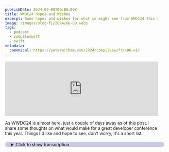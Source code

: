 ```yaml
---
publishDate: 2024-06-08T00:00:00Z
title: WWDC24 Hopes and Wishes
excerpt: Some hopes and wishes for what we might see from WWDC24 this year.
image: /images/blog-fi/2024/06-08.webp
tags:
  - podcast
  - compileswift
  - swift
metadata:
  canonical: https://peterwitham.com/2024/compileswift/s06-e17
---
```


<iframe width="100%" height="180" frameborder="no" scrolling="no" seamless="" src="https://share.transistor.fm/e/8ca18be9"></iframe>

<Player/>

As WWDC24 is almost here, just a couple of days away as of this post. I share some thoughts on what would make for a great developer conference this year. Things I'd like and hope to see, don't worry, it's a short list.

<details>
  <summary
    style="
     margin-top: 20px;
     margin-bottom: 80px;
     padding-left: 20px;
     border-radius: 10px;
     border-width: 1px;
     border-color: rgb(255,255,255,0.2);
     width: 100%;
     background-color: rgb(0, 0, 128, 0.2);
"
  >Click to show transcription</summary>

 #### Transcription
<cite>Peter:</cite>
<time>00:02</time>
<cite>Peter:</cite>
<time>00:02</time>
<p>What's up, everybody? Welcome to a bonus episode of the Compile Swift Podcast. We are but a couple of days away now from dub dub dc 24, and some folks asked me what do I think we're gonna see this year, what would I like to see, and so on. And I thought, okay, I'm not gonna make predictions, but I'll make safe bets. And so this is a quick bonus episode to put in some of my thoughts on what we might see and perhaps more what I'd like to see, but why I think we should see them.</p>
<cite>Peter:</cite>
<time>00:31</time>
<p>And so let's dive in. So we're gonna see major revisions of all the operating systems of course. That's a given every year. But there's 2 crucial ones this year, I think. You know, naturally, I think vision OS is gonna go to version 2.</p>
<cite>Peter:</cite>
<time>00:45</time>
<p>That is very important for Apple. Now, I say for Apple and I'll I'll talk about that in a second why I put it that way. But, you know, they need to keep that platform moving forward. It's a brand new platform. Right?</p>
<cite>Peter:</cite>
<time>00:58</time>
<p>It's a v one o right now, and they need to get the second version out to bring in, hopefully, some of the features that, you know, users want and some of the features they want for developers to take into consideration and building apps. And also to keep that platform moving forward and to hopefully open up some of the closed APIs that are there right now. Hopefully, Apple learned enough data last year to know what they feel might be safe to work with or what users want to see, especially developers, I should say. But let's talk about that aspect of it. On that particular platform, VisionOS, Apple needs developers more than they ever did before, I think, for a long time, I would say, at least, on their platforms.</p>
<cite>Peter:</cite>
<time>01:43</time>
<p>Because it is the apps that are gonna make vision OS and the headset a success or not. Let let's be honest. Right? That's what it comes down to. And right now, as I've said in previous episodes, Apple needs to win back some love from developers.</p>
<cite>Peter:</cite>
<time>02:01</time>
<p>I think developers have been hit hard, especially the past couple of years. Not necessarily Apple's fault, but there's been a lot of things we've had to deal with that have been a major pain in the butt. EU and all those kind of things. I think that Apple more than ever needs to try and do something to win back some of that love, support and maybe, dare I say, trust in Apple's platforms and to build for them. Vision OS, not gonna go anywhere without third party apps is my prediction there.</p>
<cite>Peter:</cite>
<time>02:29</time>
<p>I don't think we'll see new hardware, by the way, on that. I think it's way too early on those. Moving on. The other super crucial platform this year, iPad OS. Yes.</p>
<cite>Peter:</cite>
<time>02:39</time>
<p>Okay. Every year we all say about how we want this. We'd like it to be more like that or not like this or so on and so on. But I think for whatever reason, because the iPad's got the best chip right now, and and I get that. It'd been a long time, over a year, since the iPad hardware had been revisioned.</p>
<cite>Peter:</cite>
<time>02:59</time>
<p>But right now, the iPad has the most impressive chip, dare I say, at a statistics level, at a data level and this is their opportunity to take advantage of that before all the other hardware gets it next year. Right? Now, by that I mean, myself and so many other people. Oh, I'll wait till the M5 chip before I renew my Mac for example. So the iPad is in a position to shine more this year.</p>
<cite>Peter:</cite>
<time>03:27</time>
<p>But as I've always said, and and I'm not the lone voice on this, it's the iPad OS itself that causes the iPad to to sit where it's sitting and be held back in some ways. I it what's the point in having this massively powerful chip and still being capped in the ways that you can use the device and the interfaces and the improved, but still questionable multitasking, all these things. So I'm hoping that iPad really needs to shine this year on iPad OS. And also, because I have been using my iPad significantly less for many of these reasons. And so, it's almost like convince me why my m one iPad needs to be upgraded.</p>
<cite>Peter:</cite>
<time>04:13</time>
<p>And I think that there's a fair few people looking at it the same way. I got an M1 iPad. What's the reasoning for me changing? The hardware is plenty powerful. The OS is causing some grief on a daily driver depending on what you use it for.</p>
<cite>Peter:</cite>
<time>04:28</time>
<p>So those are the 2 OSes that I think are crucial this year. The rest, yeah, we'll see revisions. Great. Nothing new there. They're all very mature plat forms at this point.</p>
<cite>Peter:</cite>
<time>04:37</time>
<p>Moving on. Let's talk about the the elephant in the room, Xcode. Right? Of course, we'll see a new major version that will always come with major controversy, if you pardon the pun. But I did intentionally put it there because it'll be fix some, break some.</p>
<cite>Peter:</cite>
<time>04:51</time>
<p>Right? But something that I think I'd like to see this year is those plugins, those extensions being opened up a bit more. I feel there is plenty of opportunity there again for 3rd party developers. But also to solve some of the things that bug people about Xcode. Right?</p>
<cite>Peter:</cite>
<time>05:10</time>
<p>By way of plugins. You don't have to open up the whole system. Just take it beyond the text editor that it is now as far as availability for plugins. Of course, along with that, AI. Right?</p>
<cite>Peter:</cite>
<time>05:22</time>
<p>I am certain. Are we gonna see AI in in all the platforms, OSes, and probably embrace awful Siri even more? But I don't know how that's gonna look on the platforms, and I'll be honest, I'm I don't know that I'd be able to care. But I do care for the use of AI tools in developers world. Right?</p>
<cite>Peter:</cite>
<time>05:43</time>
<p>So I would love to see AI embraced in Xcode. There is lots of things it could do. Right? Very easily. Reformatting our code, suggesting better ways of doing our code by analyzing it beyond what we get already from the swift passing and everything else, which is fine.</p>
<cite>Peter:</cite>
<time>06:02</time>
<p>But it can definitely go to the next level with AI and say, hey, we think there's a better way for you to do this code or why don't I write that code for you? Those kind of things. I'd love to see some of that in Xcode. Maybe maybe even writing tests. If we could have AI make up basic tests for us based on our code that we can then expand upon, I think that would go a long way to having people embrace more testing and and keeping those tests up to date.</p>
<cite>Peter:</cite>
<time>06:31</time>
<p>Again, AI to analyze my out of date test and tell me what makes can make it better. There's plenty of opportunities. I I would call it safe opportunity there as well. We know that this can be done on the machine and it should be. All of Apple's platforms are more than powerful enough that we know that they can do this on platform, stay within the device, be it an iPhone, a Mac, whatever.</p>
<cite>Peter:</cite>
<time>06:53</time>
<p>And that's one of Apple's strong points, keeping it on the device from a security perspective. So let's see more of that, I think, from the to help the developers out. Beyond that, I'm I'm pretty happy with Xcode. Xcode. Of course, I'd like to see the preview system working better.</p>
<cite>Peter:</cite>
<time>07:06</time>
<p>I'm sure we'll see tweaks across the board on all of these things. But the mythical Xcode on iPad, no. Even though I say every year, wouldn't that be great? Integrate it with Xcode Cloud, but I don't think we'll see it. And, I don't think it matters at this point, even though, ironically, again, the hardware itself on the iPad is more than powerful enough to to deal with it.</p>
<cite>Peter:</cite>
<time>07:28</time>
<p>I think until I can plug my iPad into an external screen and have a desktop or even just the iPad screen appear on that external screen, but at a decent resolution. Meaning, don't just mirror my iPad. Let me plug it in and that external screen becomes whatever an extension like the Mac and extended desktop at true resolution. Until you get that, I'm not really interested in doing Xcode on it. I gotta be honest.</p>
<cite>Peter:</cite>
<time>07:58</time>
<p>Because it it would take up such an amount of space that on the screen, you, you know, really wouldn't get to write code other than flicking between panels a lot of the time. That's some basic thoughts there from me just in this quick episode. I I do want to point out that I am there are some, of course, like so many podcasts in there, I will be guesting on at least one set to record on the keynote day, and I will also, of course, be recording on a keynote day. Hopefully, our dev club, we've got it getting together to try and do a round table recording for an episode on our our thoughts on the keynote and and all of those kind of things on that day. Subscribe to follow those.</p>
<cite>Peter:</cite>
<time>08:40</time>
<p>And also go to compileswift.com because we'll also be opening up a channel during the keynote and then for live discussion as it happens along with some key speakers from the dev club discord. So check that out as well. Of course, it's always an exciting week for all of us in Apple Land. With that folks, I will speak to you again in just a couple of days. I'll see you later.</p>
</details>

